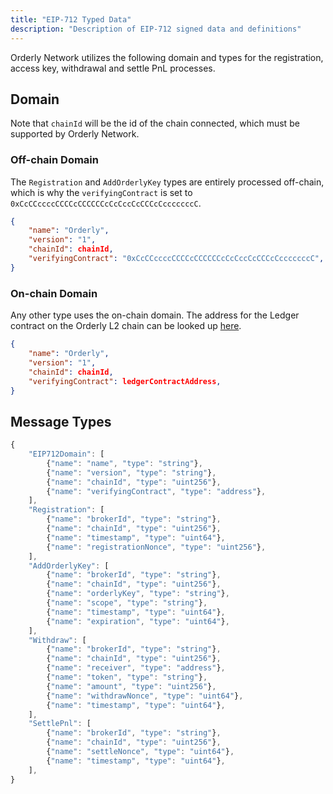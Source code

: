 ```yaml
---
title: "EIP-712 Typed Data"
description: "Description of EIP-712 signed data and definitions"
---
```


Orderly Network utilizes the following domain and types for the registration, access key, withdrawal and settle PnL processes.

## Domain

Note that `chainId` will be the id of the chain connected, which must be supported by Orderly Network.

### Off-chain Domain

The `Registration` and `AddOrderlyKey` types are entirely processed off-chain, which is why the `verifyingContract` is set to `0xCcCCccccCCCCcCCCCCCcCcCccCcCCCcCcccccccC`.

```json
{
    "name": "Orderly",
    "version": "1",
    "chainId": chainId,
    "verifyingContract": "0xCcCCccccCCCCcCCCCCCcCcCccCcCCCcCcccccccC",
}
```

### On-chain Domain

Any other type uses the on-chain domain. The address for the Ledger contract on the Orderly L2 chain can be looked up [here](/build-on-evm/smart-contract-addresses).

```json
{
    "name": "Orderly",
    "version": "1",
    "chainId": chainId,
    "verifyingContract": ledgerContractAddress,
}
```

## Message Types

```js
{
    "EIP712Domain": [
        {"name": "name", "type": "string"},
        {"name": "version", "type": "string"},
        {"name": "chainId", "type": "uint256"},
        {"name": "verifyingContract", "type": "address"},
    ],
    "Registration": [
        {"name": "brokerId", "type": "string"},
        {"name": "chainId", "type": "uint256"},
        {"name": "timestamp", "type": "uint64"},
        {"name": "registrationNonce", "type": "uint256"},
    ],
    "AddOrderlyKey": [
        {"name": "brokerId", "type": "string"},
        {"name": "chainId", "type": "uint256"},
        {"name": "orderlyKey", "type": "string"},
        {"name": "scope", "type": "string"},
        {"name": "timestamp", "type": "uint64"},
        {"name": "expiration", "type": "uint64"},
    ],
    "Withdraw": [
        {"name": "brokerId", "type": "string"},
        {"name": "chainId", "type": "uint256"},
        {"name": "receiver", "type": "address"},
        {"name": "token", "type": "string"},
        {"name": "amount", "type": "uint256"},
        {"name": "withdrawNonce", "type": "uint64"},
        {"name": "timestamp", "type": "uint64"},
    ],
    "SettlePnl": [
        {"name": "brokerId", "type": "string"},
        {"name": "chainId", "type": "uint256"},
        {"name": "settleNonce", "type": "uint64"},
        {"name": "timestamp", "type": "uint64"},
    ],
}
```
